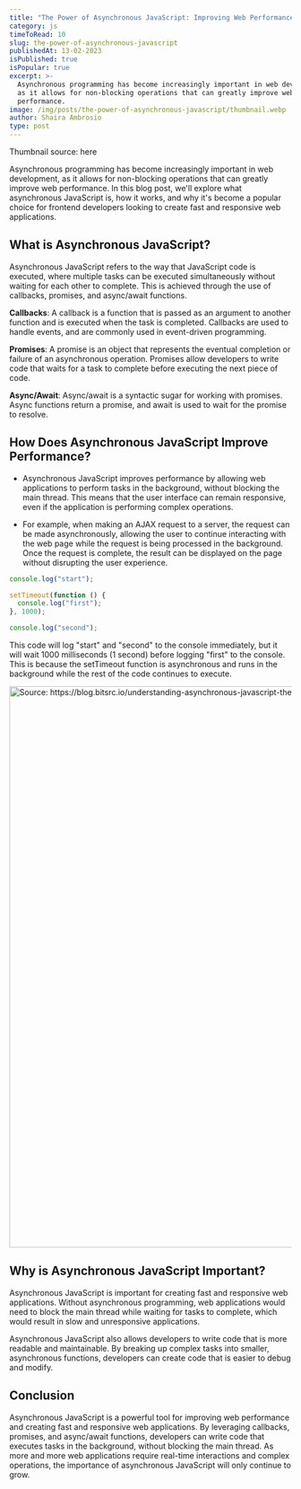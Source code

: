 ```yaml
---
title: "The Power of Asynchronous JavaScript: Improving Web Performance"
category: js
timeToRead: 10
slug: the-power-of-asynchronous-javascript
publishedAt: 13-02-2023
isPublished: true
isPopular: true
excerpt: >-
  Asynchronous programming has become increasingly important in web development,
  as it allows for non-blocking operations that can greatly improve web
  performance.
image: /img/posts/the-power-of-asynchronous-javascript/thumbnail.webp
author: Shaira Ambrosio
type: post
---
```


Thumbnail source: <Link href="https://dev.to/ayushcodes/asynchronous-javascript-4a2">here</Link>

<div id="introduction">
  Asynchronous programming has become increasingly important in web development, as it allows for non-blocking
  operations that can greatly improve web performance. In this blog post, we'll explore what asynchronous JavaScript is,
  how it works, and why it's become a popular choice for frontend developers looking to create fast and responsive web
  applications.
</div>

## What is Asynchronous JavaScript?

Asynchronous JavaScript refers to the way that JavaScript code is executed, where multiple tasks can be executed simultaneously without waiting for each other to complete. This is achieved through the use of callbacks, promises, and async/await functions.

**Callbacks**: A callback is a function that is passed as an argument to another function and is executed when the task is completed. Callbacks are used to handle events, and are commonly used in event-driven programming.

**Promises**: A promise is an object that represents the eventual completion or failure of an asynchronous operation. Promises allow developers to write code that waits for a task to complete before executing the next piece of code.

**Async/Await**: Async/await is a syntactic sugar for working with promises. Async functions return a promise, and await is used to wait for the promise to resolve.

## How Does Asynchronous JavaScript Improve Performance?

- Asynchronous JavaScript improves performance by allowing web applications to perform tasks in the background, without blocking the main thread. This means that the user interface can remain responsive, even if the application is performing complex operations.

- For example, when making an AJAX request to a server, the request can be made asynchronously, allowing the user to continue interacting with the web page while the request is being processed in the background. Once the request is complete, the result can be displayed on the page without disrupting the user experience.

```js
console.log("start");

setTimeout(function () {
  console.log("first");
}, 1000);

console.log("second");
```

This code will log "start" and "second" to the console immediately, but it will wait 1000 milliseconds (1 second) before logging "first" to the console. This is because the setTimeout function is asynchronous and runs in the background while the rest of the code continues to execute.

<Image
  src="/img/posts/the-power-of-asynchronous-javascript/async.png"
  alt="Source: https://blog.bitsrc.io/understanding-asynchronous-javascript-the-event-loop-74cd408419ff"
  width="1000"
  height="1000"
/>

## Why is Asynchronous JavaScript Important?

Asynchronous JavaScript is important for creating fast and responsive web applications. Without asynchronous programming, web applications would need to block the main thread while waiting for tasks to complete, which would result in slow and unresponsive applications.

Asynchronous JavaScript also allows developers to write code that is more readable and maintainable. By breaking up complex tasks into smaller, asynchronous functions, developers can create code that is easier to debug and modify.

## Conclusion

Asynchronous JavaScript is a powerful tool for improving web performance and creating fast and responsive web applications. By leveraging callbacks, promises, and async/await functions, developers can write code that executes tasks in the background, without blocking the main thread. As more and more web applications require real-time interactions and complex operations, the importance of asynchronous JavaScript will only continue to grow.
